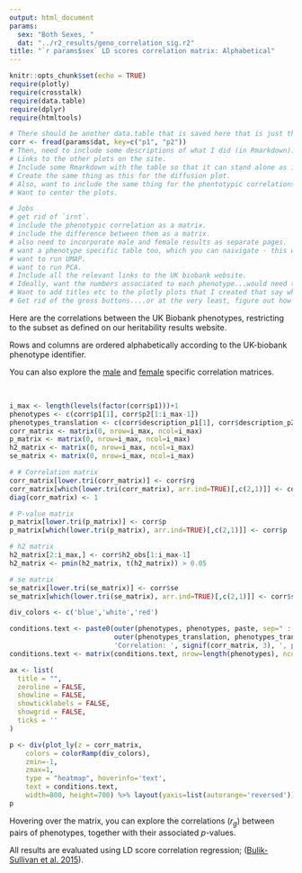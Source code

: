 ```yaml
---
output: html_document
params:
  sex: "Both Sexes, "
  dat: "../r2_results/geno_correlation_sig.r2"
title: "`r params$sex` LD scores correlation matrix: Alphabetical"
---
```


```r
knitr::opts_chunk$set(echo = TRUE)
require(plotly)
require(crosstalk)
require(data.table)
require(dplyr)
require(htmltools)

# There should be another data.table that is saved here that is just the lower triangular portion.
corr <- fread(params$dat, key=c("p1", "p2"))
# Then, need to include some descriptions of what I did (in Rmarkdown).
# Links to the other plots on the site.
# Include some Rmarkdown with the table so that it can stand alone as it's own site, rather than being this frame thing.
# Create the same thing as this for the diffusion plot.
# Also, want to include the same thing for the phentotypic correlations.
# Want to center the plots.

# Jobs
# get rid of `irnt`.
# include the phenotypic correlation as a matrix.
# include the difference between them as a matrix.
# also need to incorporate male and female results as separate pages.
# want a phenotype specific table too, which you can naivigate - this won`t be big so can easily include using Raymonds methods.
# want to run UMAP.
# want to run PCA.
# Include all the relevant links to the UK biobank website. 
# Ideally, want the numbers associated to each phenotype...would need to parse the summary file for that.
# Want to add titles etc to the plotly plots that I created that say what everything is.
# Get rid of the gross buttons....or at the very least, figure out how to centre them.

```

Here are the correlations between the UK Biobank phenotypes, restricting to the subset as defined on our heritability results website.

Rows and columns are ordered alphabetically according to the UK-biobank phenotype identifier. 

You can also explore the [male](correlation_plots_male.html) and [female](correlation_plots_female.html) specific correlation matrices.

<br>

```r
i_max <- length(levels(factor(corr$p1)))+1
phenotypes <- c(corr$p1[1], corr$p2[1:i_max-1])
phenotypes_translation <- c(corr$description_p1[1], corr$description_p2[1:i_max-1])
corr_matrix <- matrix(0, nrow=i_max, ncol=i_max)
p_matrix <- matrix(0, nrow=i_max, ncol=i_max)
h2_matrix <- matrix(0, nrow=i_max, ncol=i_max)
se_matrix <- matrix(0, nrow=i_max, ncol=i_max)

# # Correlation matrix
corr_matrix[lower.tri(corr_matrix)] <- corr$rg
corr_matrix[which(lower.tri(corr_matrix), arr.ind=TRUE)[,c(2,1)]] <- corr$rg
diag(corr_matrix) <- 1

# P-value matrix
p_matrix[lower.tri(p_matrix)] <- corr$p
p_matrix[which(lower.tri(p_matrix), arr.ind=TRUE)[,c(2,1)]] <- corr$p

# h2 matrix
h2_matrix[2:i_max,] <- corr$h2_obs[1:i_max-1]
h2_matrix <- pmin(h2_matrix, t(h2_matrix)) > 0.05

# se matrix
se_matrix[lower.tri(se_matrix)] <- corr$se
se_matrix[which(lower.tri(se_matrix), arr.ind=TRUE)[,c(2,1)]] <- corr$se

div_colors <- c('blue','white','red')

conditions.text <- paste0(outer(phenotypes, phenotypes, paste, sep=" : "), '\n',
						  outer(phenotypes_translation, phenotypes_translation, paste, sep= " : "), '\n',
						  'Correlation: ', signif(corr_matrix, 3), ', p-value: ', signif(p_matrix, 3))
conditions.text <- matrix(conditions.text, nrow=length(phenotypes), ncol=length(phenotypes))

ax <- list(
  title = "",
  zeroline = FALSE,
  showline = FALSE,
  showticklabels = FALSE,
  showgrid = FALSE,
  ticks = ''
)

p <- div(plot_ly(z = corr_matrix,
	colors = colorRamp(div_colors),
	zmin=-1,
	zmax=1,
	type = "heatmap", hoverinfo='text',
	text = conditions.text,
	width=800, height=700) %>% layout(yaxis=list(autorange='reversed')) %>% layout(xaxis = ax, yaxis = ax), align='center')
p
```

Hovering over the matrix, you can explore the correlations ($r_g$) between pairs of phenotypes, together with their associated $p$-values.

All results are evaluated using LD score correlation regression; ([Bulik-Sullivan et al. 2015](https://www.ncbi.nlm.nih.gov/pubmed/26414676)).
